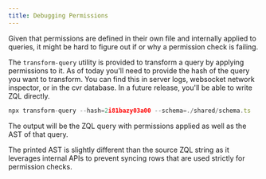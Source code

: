 ```yaml
---
title: Debugging Permissions
---
```


Given that permissions are defined in their own file and internally applied to queries, it might be hard to figure out if or why a permission check is failing.

The `transform-query` utility is provided to transform a query by applying permissions to it. As of today you'll need to provide the hash of the query you want to transform. You can find this in server logs, websocket network inspector, or in the cvr database. In a future release, you'll be able to write ZQL directly.

```ts
npx transform-query --hash=2i81bazy03a00 --schema=./shared/schema.ts
```

The output will be the ZQL query with permissions applied as well as the AST of that query.

<Note type="note">
  The printed AST is slightly different than the source ZQL string as it
  leverages internal APIs to prevent syncing rows that are used strictly for
  permission checks.
</Note>
